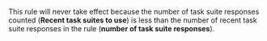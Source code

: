 <Image width="700px" withBackground imageId="1675427112002" alt="" />

This rule will never take effect because the number of task suite responses counted (**Recent task suites to use**) is less than the number of recent task suite responses in the rule (**number of task suite responses**).
